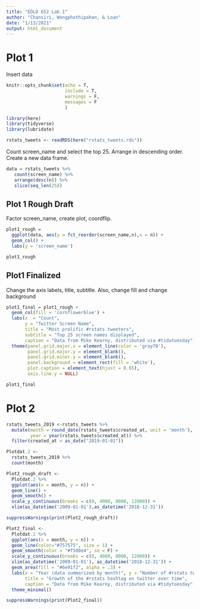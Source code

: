 ```yaml
---
title: "EDLD 652 Lab 1"
author: "Chansiri, Wongphothipahan, & Loan"
date: "1/13/2021"
output: html_document
---
```


# Plot 1

Insert data
```r
knitr::opts_chunk$set(echo = T, 
                      include = T, 
                      warnings = F, 
                      messages = F
                      )

library(here)
library(tidyverse)
library(lubridate)
```

```r
rstats_tweets <- readRDS(here("rstats_tweets.rds"))
```

Count screen_name and select the top 25. Arrange in descending order. Create a new data frame.

```r
data = rstats_tweets %>% 
   count(screen_name) %>%
   arrange(desc(n)) %>% 
   slice(seq_len(25))
```

## Plot 1 Rough Draft

Factor screen_name, create plot, coordflip.

```r
plot1_rough = 
  ggplot(data, aes(y = fct_reorder(screen_name,n),x = n)) + 
  geom_col() + 
  labs(y = 'screen_name') 
```

```r
plot1_rough
```


## Plot1 Finalized

Change the axis labels, title, subtitle. Also, change fill and change background

```r
plot1_final = plot1_rough + 
  geom_col(fill = 'cornflowerblue') +
  labs(x  = "Count", 
       y = "Twitter Screen Name", 
       title = "Most prolific #rstats tweeters", 
       subtitle = "Top 25 screen names displayed", 
       caption = "Data from Mike Kearny, distributed via #tidutuesday") +
  theme(panel.grid.major.x = element_line(color = 'gray70'),
        panel.grid.major.y = element_blank(),
        panel.grid.minor.y = element_blank(),
        panel.background = element_rect(fill = 'white'),
        plot.caption = element_text(hjust = 0.65),
        axis.line.y = NULL)
```

```r
plot1_final
```

# Plot 2 

```r
rstats_tweets_2019 <-rstats_tweets %>% 
  mutate(month = round_date(rstats_tweets$created_at, unit = 'month'),
         year = year(rstats_tweets$created_at)) %>% 
  filter(created_at < as_date("2019-01-01"))

Plotdat.2 <- 
  rstats_tweets_2019 %>% 
  count(month)
```

```r
Plot2_rough_draft <- 
  Plotdat.2 %>% 
  ggplot(aes(x = month, y = n)) + 
  geom_line() + 
  geom_smooth() + 
  scale_y_continuous(breaks = c(0, 4000, 8000, 12000)) + 
  xlim(as_datetime('2009-01-01'),as_datetime('2018-12-31')) 
```
```r
suppressWarnings(print(Plot2_rough_draft))
```

```r
Plot2_final <- 
  Plotdat.2 %>% 
  ggplot(aes(x = month, y = n)) + 
  geom_line(color="#757575", size = 1) + 
  geom_smooth(color = "#f500e4", se = F) + 
  scale_y_continuous(breaks = c(0, 4000, 8000, 12000)) + 
  xlim(as_datetime('2009-01-01'), as_datetime('2018-12-31')) +
  geom_area(fill = "#6e91f2", alpha = .3) + 
  labs(x = "Year (data summarized by month)", y = "Number of #rstats tweets", 
       title = "Growth of the #rstats hashtag on twitter over time", 
       caption = "Data from Mike Kearny, distributed via #tidytuesday") + 
  theme_minimal()
```

```r
suppressWarnings(print(Plot2_final))
```





